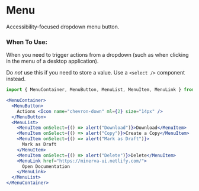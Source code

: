 
<Meta title="Elements|Menu" component={Menu} />

# Menu

Accessibility-focused dropdown menu button.

### When To Use:

When you need to trigger actions from a dropdown (such as when clicking in the menu of a desktop application).

Do _not_ use this if you need to store a value. Use a `<select />` component instead.

```js
import { MenuContainer, MenuButton, MenuList, MenuItem, MenuLink } from 'minerva-ui'
```

```jsx
<MenuContainer>
  <MenuButton>
    Actions <Icon name="chevron-down" ml={2} size="14px" />
  </MenuButton>
  <MenuList>
    <MenuItem onSelect={() => alert("Download")}>Download</MenuItem>
    <MenuItem onSelect={() => alert("Copy")}>Create a Copy</MenuItem>
    <MenuItem onSelect={() => alert("Mark as Draft")}>
      Mark as Draft
    </MenuItem>
    <MenuItem onSelect={() => alert("Delete")}>Delete</MenuItem>
    <MenuLink href="https://minerva-ui.netlify.com/">
      Open Documentation
    </MenuLink>
  </MenuList>
</MenuContainer>
```